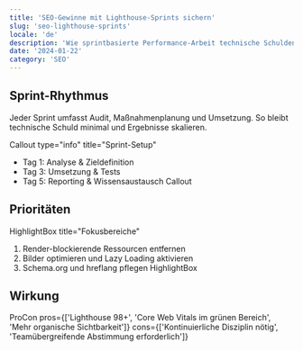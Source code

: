 ```yaml
---
title: 'SEO-Gewinne mit Lighthouse-Sprints sichern'
slug: 'seo-lighthouse-sprints'
locale: 'de'
description: 'Wie sprintbasierte Performance-Arbeit technische Schulden verhindert und Rankings stärkt.'
date: '2024-01-22'
category: 'SEO'
---
```


## Sprint-Rhythmus

Jeder Sprint umfasst Audit, Maßnahmenplanung und Umsetzung. So bleibt technische Schuld minimal und Ergebnisse skalieren.

Callout type="info" title="Sprint-Setup"

- Tag 1: Analyse & Zieldefinition
- Tag 3: Umsetzung & Tests
- Tag 5: Reporting & Wissensaustausch
  Callout

## Prioritäten

HighlightBox title="Fokusbereiche"

1. Render-blockierende Ressourcen entfernen
2. Bilder optimieren und Lazy Loading aktivieren
3. Schema.org und hreflang pflegen
   HighlightBox

## Wirkung

ProCon pros={['Lighthouse 98+', 'Core Web Vitals im grünen Bereich', 'Mehr organische Sichtbarkeit']} cons={['Kontinuierliche Disziplin nötig', 'Teamübergreifende Abstimmung erforderlich']}
